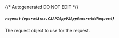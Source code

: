 {/* Autogenerated DO NOT EDIT  */}

##### `request` *{`operations.C1APIAppV1AppOwnersAddRequest`}*
The request object to use for the request.

<Collapsible openLabel={Labels.showProperties} closeLabel={Labels.hideProperties}>
  <C1APIAppV1AppOwnersAddRequest />
</Collapsible>


